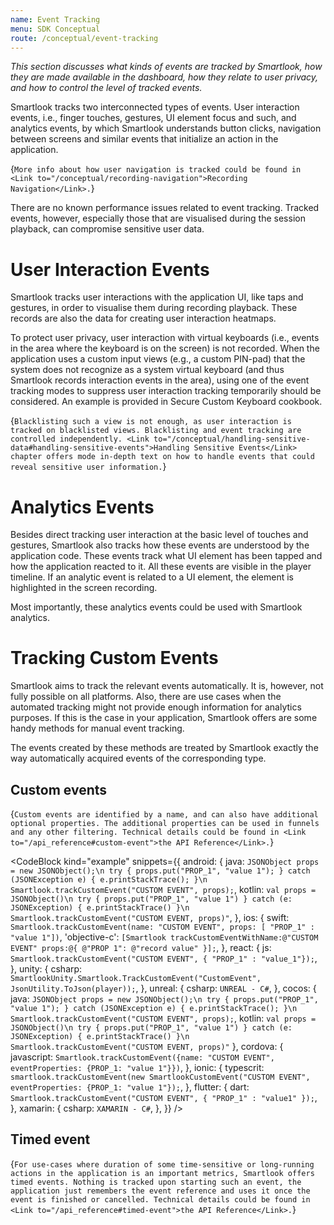 ```yaml
---
name: Event Tracking
menu: SDK Conceptual
route: /conceptual/event-tracking
---
```



<Title>Event Tracking</Title>

*This section discusses what kinds of events are tracked by Smartlook, how they are made available in the dashboard, how they relate to user privacy, and how to control the level of tracked events.*

Smartlook tracks two interconnected types of events. User interaction events, i.e., finger touches, gestures, UI element focus and such, and analytics events, by which Smartlook understands button clicks, navigation between screens and similar events that initialize an action in the application.

<TextBlock kind="note">{`
More info about how user navigation is tracked could be found in <Link to="/conceptual/recording-navigation">Recording Navigation</Link>.
`}</TextBlock>

There are no known performance issues related to event tracking. Tracked events, however, especially those that are visualised during the session playback, can compromise sensitive user data.

# User Interaction Events

Smartlook tracks user interactions with the application UI, like taps and gestures, in order to visualise them during recording playback. These records are also the data for creating user interaction heatmaps.

<TextBlock>
To protect user privacy, user interaction with virtual keyboards (i.e., events in the area where the keyboard is on the screen) is not recorded. When the application uses a custom input views (e.g., a custom PIN-pad) that the system does not recognize as a system virtual keyboard (and thus Smartlook records interaction events in the area), using one of the event tracking modes to suppress user interaction tracking temporarily should be considered. An example is provided in <Link to="cookbook/secure_custom_keyboard">Secure Custom Keyboard</Link> cookbook.
</TextBlock>

<TextBlock kind="important">{`
Blacklisting such a view is not enough, as user interaction is tracked on blacklisted views. Blacklisting and event tracking are controlled independently. <Link to="/conceptual/handling-sensitive-data#handling-sensitive-events">Handling Sensitive Events</Link> chapter offers mode in-depth text on how to handle events that could reveal sensitive user information.
`}</TextBlock>

# Analytics Events

Besides direct tracking user interaction at the basic level of touches and gestures, Smartlook also tracks how these events are understood by the application code. These events track what UI element has been tapped and how the application reacted to it. All these events are visible in the player timeline. If an analytic event is related to a UI element, the element is highlighted in the screen recording.

Most importantly, these analytics events could be used with Smartlook analytics.

# Tracking Custom Events

Smartlook aims to track the relevant events automatically. It is, however, not fully possible on all platforms. Also, there are use cases when the automated tracking might not provide enough information for analytics purposes. If this is the case in your application, Smartlook offers are some handy methods for manual event tracking.

The events created by these methods are treated by Smartlook exactly the way automatically acquired events of the corresponding type.

## Custom events

<TextBlock>{`
Custom events are identified by a name, and can also have additional optional properties. The additional properties can be used in funnels and any other filtering. Technical details could be found in <Link to="/api_reference#custom-event">the API Reference</Link>.
`}</TextBlock>

<CodeBlock kind="example"
  snippets={{
    android: {
      java: `
JSONObject props = new JSONObject();\n
try {
    props.put("PROP_1", "value 1");
} catch (JSONException e) {
    e.printStackTrace();
}\n
Smartlook.trackCustomEvent("CUSTOM EVENT", props);
      `,
    kotlin: `
val props = JSONObject()\n
try {
  props.put("PROP_1", "value 1")
} catch (e: JSONException) {
    e.printStackTrace()
}\n
Smartlook.trackCustomEvent("CUSTOM EVENT, props)"
      `,
    },
    ios: {
      swift: `
Smartlook.trackCustomEvent(name: "CUSTOM EVENT", props: [ "PROP_1" : "value 1"])
      `,
      'objective-c': `
[Smartlook trackCustomEventWithName:@"CUSTOM EVENT" props:@{ @"PROP 1": @"record value" }];
      `,
    },
    react: {
      js: `
Smartlook.trackCustomEvent("CUSTOM EVENT", { "PROP_1" : "value_1"});
`,
    },
    unity: {
      csharp: `
SmartlookUnity.Smartlook.TrackCustomEvent("CustomEvent", JsonUtility.ToJson(player));
`,
    },
    unreal: {
      csharp: `
UNREAL - C#
      `,
    },
    cocos: {
      java: `
JSONObject props = new JSONObject();\n
try {
    props.put("PROP_1", "value 1");
} catch (JSONException e) {
    e.printStackTrace();
}\n
Smartlook.trackCustomEvent("CUSTOM EVENT", props);
      `,
      kotlin: `
val props = JSONObject()\n
try {
  props.put("PROP_1", "value 1")
} catch (e: JSONException) {
    e.printStackTrace()
}\n
Smartlook.trackCustomEvent("CUSTOM EVENT, props)"
      `
   },
   cordova: {
      javascript: `
Smartlook.trackCustomEvent({name: "CUSTOM EVENT", eventProperties: {PROP_1: "value 1"}})
    `,
    },
    ionic: { 
      typescrit: `
smartlook.trackCustomEvent(new SmartlookCustomEvent("CUSTOM EVENT", eventProperties: {PROP_1: "value 1"});
      `,
    },
   flutter: {
      dart: `
Smartlook.trackCustomEvent("CUSTOM EVENT", { "PROP_1" : "value1" });
   `,
   },
xamarin: {
      csharp: `
XAMARIN - C#
      `,
    },
  }}
/>


## Timed event

<TextBlock>{`
For use-cases where duration of some time-sensitive or long-running actions in the application is an important metrics, Smartlook offers timed events. Nothing is tracked upon starting such an event, the application just remembers the event reference and uses it once the event is finished or cancelled. Technical details could be found in <Link to="/api_reference#timed-event">the API Reference</Link>.
`}</TextBlock>
